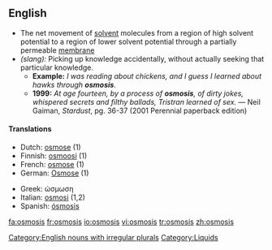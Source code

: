 ==English==
{{en-noun|-}}
* The net movement of [[solvent]] molecules from a region of high solvent potential to a region of lower solvent potential through a partially permeable [[membrane]]
* ''(slang):'' Picking up knowledge accidentally, without actually seeking that particular knowledge.
** '''Example:''' ''I was reading about chickens, and I guess I learned about hawks through '''osmosis'''''.
** '''1999:''' ''At age fourteen, by a process of '''osmosis''', of dirty jokes, whispered secrets and filthy ballads, Tristran learned of sex.''  &mdash; Neil Gaiman, ''Stardust'', pg. 36-37 (2001 Perennial paperback edition)

====Translations====
{{trans-top|the movement of molecules from a region of high solvent potential to low}}
* Dutch: [[osmose]] {{f}} (1)
* Finnish: [[osmoosi]] (1)
* French: [[osmose]] {{f}} (1)
* German: [[Osmose]] {{f}} (1)
{{trans-mid}}
* Greek: ώσμωση
* Italian: [[osmosi]] {{f}} (1,2)
* Spanish: [[ósmosis]] {{f}}
{{trans-bottom}}

[[Category:English nouns with irregular plurals]]
[[Category:Liquids]]

[[fa:osmosis]]
[[fr:osmosis]]
[[io:osmosis]]
[[vi:osmosis]]
[[tr:osmosis]]
[[zh:osmosis]]